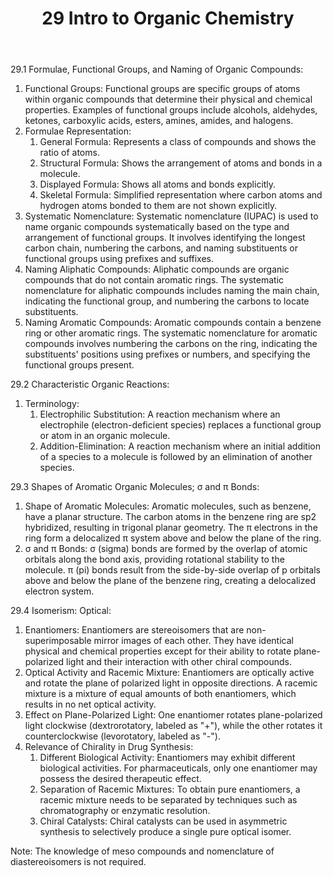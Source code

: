 ﻿---
title: 29 Intro to Organic Chemistry
subject: chemistry
---

29\.1 Formulae, Functional Groups, and Naming of Organic Compounds:

1. Functional Groups: Functional groups are specific groups of atoms within organic compounds that determine their physical and chemical properties. Examples of functional groups include alcohols, aldehydes, ketones, carboxylic acids, esters, amines, amides, and halogens.
1. Formulae Representation:
   1. General Formula: Represents a class of compounds and shows the ratio of atoms.
   1. Structural Formula: Shows the arrangement of atoms and bonds in a molecule.
   1. Displayed Formula: Shows all atoms and bonds explicitly.
   1. Skeletal Formula: Simplified representation where carbon atoms and hydrogen atoms bonded to them are not shown explicitly.
1. Systematic Nomenclature: Systematic nomenclature (IUPAC) is used to name organic compounds systematically based on the type and arrangement of functional groups. It involves identifying the longest carbon chain, numbering the carbons, and naming substituents or functional groups using prefixes and suffixes.
1. Naming Aliphatic Compounds: Aliphatic compounds are organic compounds that do not contain aromatic rings. The systematic nomenclature for aliphatic compounds includes naming the main chain, indicating the functional group, and numbering the carbons to locate substituents.
1. Naming Aromatic Compounds: Aromatic compounds contain a benzene ring or other aromatic rings. The systematic nomenclature for aromatic compounds involves numbering the carbons on the ring, indicating the substituents' positions using prefixes or numbers, and specifying the functional groups present.

29\.2 Characteristic Organic Reactions:

1. Terminology:
   1. Electrophilic Substitution: A reaction mechanism where an electrophile (electron-deficient species) replaces a functional group or atom in an organic molecule.
   1. Addition-Elimination: A reaction mechanism where an initial addition of a species to a molecule is followed by an elimination of another species.

29\.3 Shapes of Aromatic Organic Molecules; σ and π Bonds:

1. Shape of Aromatic Molecules: Aromatic molecules, such as benzene, have a planar structure. The carbon atoms in the benzene ring are sp2 hybridized, resulting in trigonal planar geometry. The π electrons in the ring form a delocalized π system above and below the plane of the ring.
1. σ and π Bonds: σ (sigma) bonds are formed by the overlap of atomic orbitals along the bond axis, providing rotational stability to the molecule. π (pi) bonds result from the side-by-side overlap of p orbitals above and below the plane of the benzene ring, creating a delocalized electron system.

29\.4 Isomerism: Optical:

1. Enantiomers: Enantiomers are stereoisomers that are non-superimposable mirror images of each other. They have identical physical and chemical properties except for their ability to rotate plane-polarized light and their interaction with other chiral compounds.
1. Optical Activity and Racemic Mixture: Enantiomers are optically active and rotate the plane of polarized light in opposite directions. A racemic mixture is a mixture of equal amounts of both enantiomers, which results in no net optical activity.
1. Effect on Plane-Polarized Light: One enantiomer rotates plane-polarized light clockwise (dextrorotatory, labeled as "+"), while the other rotates it counterclockwise (levorotatory, labeled as "-").
1. Relevance of Chirality in Drug Synthesis:
   1. Different Biological Activity: Enantiomers may exhibit different biological activities. For pharmaceuticals, only one enantiomer may possess the desired therapeutic effect.
   1. Separation of Racemic Mixtures: To obtain pure enantiomers, a racemic mixture needs to be separated by techniques such as chromatography or enzymatic resolution.
   1. Chiral Catalysts: Chiral catalysts can be used in asymmetric synthesis to selectively produce a single pure optical isomer.

Note: The knowledge of meso compounds and nomenclature of diastereoisomers is not required.


